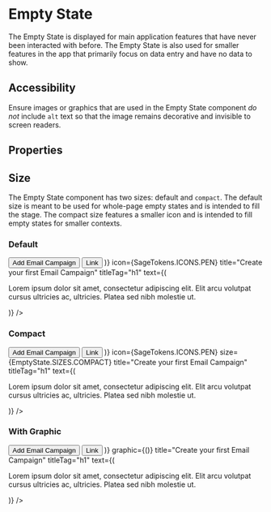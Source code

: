
<Meta title="Sage/EmptyState" component={EmptyState} />

# Empty State

The Empty State is displayed for main application features that have never been interacted with before. The Empty State is also used for smaller features in the app that primarily focus on data entry and have no data to show.

## Accessibility

Ensure images or graphics that are used in the Empty State component *do not* include `alt` text so that the image remains decorative and invisible to screen readers.

## Properties

<ArgsTable story="Default" />

## Size

The Empty State component has two sizes: default and `compact`. The default size is meant to be used for whole-page empty states and is intended to fill the stage. The compact size features a smaller icon and is intended to fill empty states for smaller contexts.

### Default

<Canvas>
  <Story name="Default">
    <EmptyState
      actions={(
        <>
          <Button>Add Email Campaign</Button>
          <Button subtle={true} color={Button.COLORS.SECONDARY}>Link</Button>
        </>
      )}
      icon={SageTokens.ICONS.PEN}
      title="Create your first Email Campaign"
      titleTag="h1"
      text={(<p>
      Lorem ipsum dolor sit amet, consectetur adipiscing elit.
      Elit arcu volutpat cursus ultricies ac, ultricies.
      Platea sed nibh molestie ut.
    </p>)}
    />
  </Story>
</Canvas>

### Compact

<Canvas>
  <Story name="Compact">
    <EmptyState
      actions={(
        <>
          <Button>Add Email Campaign</Button>
          <Button subtle={true} color={Button.COLORS.SECONDARY}>Link</Button>
        </>
      )}
      icon={SageTokens.ICONS.PEN}
      size={EmptyState.SIZES.COMPACT}
      title="Create your first Email Campaign"
      titleTag="h1"
      text={(<p>
      Lorem ipsum dolor sit amet, consectetur adipiscing elit.
      Elit arcu volutpat cursus ultricies ac, ultricies.
      Platea sed nibh molestie ut.
    </p>)}
    />
  </Story>
</Canvas>

### With Graphic

<Canvas>
  <Story name="WithGraphic">
    <EmptyState
      actions={(
        <>
          <Button>Add Email Campaign</Button>
          <Button subtle={true} color={Button.COLORS.SECONDARY}>Link</Button>
        </>
      )}
      graphic={(<img src="https://unsplash.it/2000/1100" alt="" />)}
      title="Create your first Email Campaign"
      titleTag="h1"
      text={(<p>
      Lorem ipsum dolor sit amet, consectetur adipiscing elit.
      Elit arcu volutpat cursus ultricies ac, ultricies.
      Platea sed nibh molestie ut.
    </p>)}
    />
  </Story>
</Canvas>